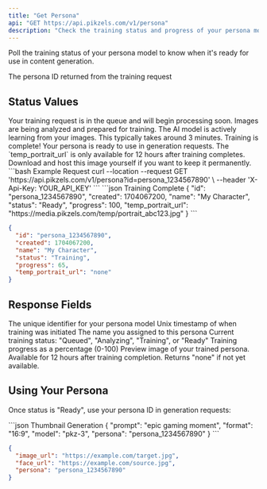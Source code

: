 ```yaml
---
title: "Get Persona"
api: "GET https://api.pikzels.com/v1/persona"
description: "Check the training status and progress of your persona model"
---
```


Poll the training status of your persona model to know when it's ready for use in content generation.

<ParamField query="id" type="string" required>
  The persona ID returned from the training request
</ParamField>

## Status Values

<AccordionGroup>
  <Accordion title="Queued" icon="clock">
    Your training request is in the queue and will begin processing soon.
  </Accordion>
  
  <Accordion title="Analyzing" icon="magnifying-glass">
    Images are being analyzed and prepared for training.
  </Accordion>
  
  <Accordion title="Training" icon="brain">
    The AI model is actively learning from your images. This typically takes around 3 minutes.
  </Accordion>
  
  <Accordion title="Ready" icon="check">
    Training is complete! Your persona is ready to use in generation requests.
  </Accordion>
</AccordionGroup>

<Warning>
The `temp_portrait_url` is only available for 12 hours after training completes. Download and host this image yourself if you want to keep it permanently.
</Warning>

<RequestExample>
```bash Example Request
curl --location --request GET 'https://api.pikzels.com/v1/persona?id=persona_1234567890' \
--header 'X-Api-Key: YOUR_API_KEY'
```
</RequestExample>

<ResponseExample>
```json Training Complete
{
  "id": "persona_1234567890",
  "created": 1704067200,
  "name": "My Character",
  "status": "Ready",
  "progress": 100,
  "temp_portrait_url": "https://media.pikzels.com/temp/portrait_abc123.jpg"
}
```

```json Still Training
{
  "id": "persona_1234567890", 
  "created": 1704067200,
  "name": "My Character",
  "status": "Training",
  "progress": 65,
  "temp_portrait_url": "none"
}
```
</ResponseExample>

## Response Fields

<ResponseField name="id" type="string">
  The unique identifier for your persona model
</ResponseField>

<ResponseField name="created" type="number">
  Unix timestamp of when training was initiated
</ResponseField>

<ResponseField name="name" type="string">
  The name you assigned to this persona
</ResponseField>

<ResponseField name="status" type="string">
  Current training status: "Queued", "Analyzing", "Training", or "Ready"
</ResponseField>

<ResponseField name="progress" type="number">
  Training progress as a percentage (0-100)
</ResponseField>

<ResponseField name="temp_portrait_url" type="string">
  Preview image of your trained persona. Available for 12 hours after training completion. Returns "none" if not yet available.
</ResponseField>

## Using Your Persona

Once status is "Ready", use your persona ID in generation requests:

<CodeGroup>
```json Thumbnail Generation
{
  "prompt": "epic gaming moment",
  "format": "16:9",
  "model": "pkz-3", 
  "persona": "persona_1234567890"
}
```

```json Face Swap
{
  "image_url": "https://example.com/target.jpg",
  "face_url": "https://example.com/source.jpg",
  "persona": "persona_1234567890"
}
```
</CodeGroup>